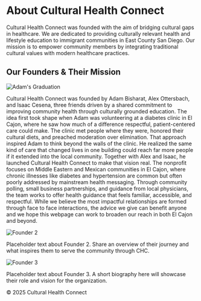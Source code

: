 
<div class="container">
  <h1>About Cultural Health Connect</h1>
  <p>
    Cultural Health Connect was founded with the aim of bridging cultural gaps in healthcare. We are dedicated to providing culturally relevant health and lifestyle education to immigrant communities in East County San Diego. Our mission is to empower community members by integrating traditional cultural values with modern healthcare practices.
  </p>

<h2>Our Founders & Their Mission</h2>
<div class="founder-profile">
  <img src="AdamGrad.jpeg" alt="Adam's Graduation">
  <p>Cultural Health Connect was founded by Adam Bisharat, Alex Ottersbach, and Isaac Cesena, three friends driven by a shared commitment to improving community health through culturally grounded education. The idea first took shape when Adam was volunteering at a diabetes clinic in El Cajon, where he saw how much of a difference respectful, patient-centered care could make. The clinic met people where they were, honored their cultural diets, and preached moderation over elimination. That approach inspired Adam to think beyond the walls of the clinic. He realized the same kind of care that changed lives in one building could reach far more people if it extended into the local community. Together with Alex and Isaac, he launched Cultural Health Connect to make that vision real. The nonprofit focuses on Middle Eastern and Mexican communities in El Cajon, where chronic illnesses like diabetes and hypertension are common but often poorly addressed by mainstream health messaging. Through community polling, small business partnerships, and guidance from local physicians, the team works to offer health guidance that feels familiar, accessible, and respectful. While we believe the most impactful relationships are formed through face to face interactions, the advice we give can benefit anyone and we hope this webpage can work to broaden our reach in both El Cajon and beyond.</p>
</div>

<div class="founder-profile">
  <img src="Images/founder2.jpg" alt="Founder 2">
  <p>Placeholder text about Founder 2. Share an overview of their journey and what inspires them to serve the community through CHC.</p>
</div>

<div class="founder-profile">
  <img src="Images/founder3.jpg" alt="Founder 3">
  <p>Placeholder text about Founder 3. A short biography here will showcase their role and vision for the organization.</p>
</div>
</div>
<footer>
  © 2025 Cultural Health Connect
</footer>
